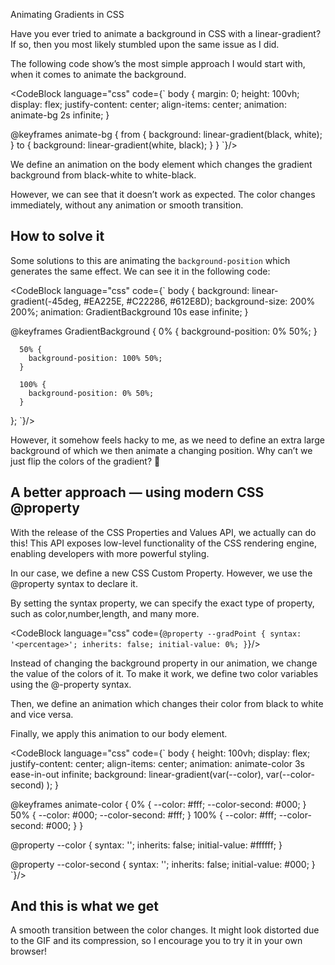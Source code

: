 
<BlogH1>Animating Gradients in CSS</BlogH1>

Have you ever tried to animate a background in CSS with a linear-gradient? If so, then you most likely stumbled upon the same issue as I did.

The following code show’s the most simple approach I would start with, when it comes to animate the background.


<CodeBlock language="css" code={`
body {
      margin: 0;
      height: 100vh;
      display: flex;
      justify-content: center;
      align-items: center;
      animation: animate-bg 2s infinite;
}

@keyframes animate-bg {
      from {
            background: linear-gradient(black, white);
      }
      to {
            background: linear-gradient(white, black);
      }
}
`}/>

We define an animation on the body element which changes the gradient background from black-white to white-black.

However, we can see that it doesn’t work as expected. The color changes immediately, without any animation or smooth transition.

<BlogImage src="https://miro.medium.com/v2/resize:fit:1332/format:webp/1*nvQURWW56-rIIBn5wmURoA.gif" caption="Figure 1: What we see on the screen with the styles from above" />

<H2>How to solve it</H2>

Some solutions to this are animating the `background-position` which generates the same effect. We can see it in the following code:

<CodeBlock language="css" code={`
body {
      background: linear-gradient(-45deg, #EA225E, #C22286, #612E8D);
      background-size: 200% 200%;
      animation: GradientBackground 10s ease infinite;
}

@keyframes GradientBackground {
      0% {
        background-position: 0% 50%;
      }

      50% {
        background-position: 100% 50%;
      }

      100% {
        background-position: 0% 50%;
      }
};
`}/>

However, it somehow feels hacky to me, as we need to define an extra large background of which we then animate a changing position. Why can’t we just flip the colors of the gradient? 🤔

<H2>A better approach — using modern CSS @property</H2>

With the release of the CSS Properties and Values API, we actually can do this! This API exposes low-level functionality of the CSS rendering engine, enabling developers with more powerful styling.

In our case, we define a new CSS Custom Property. However, we use the @property syntax to declare it.

By setting the syntax property, we can specify the exact type of property, such as color,number,length, and many more.

<CodeBlock language="css" code={`
@property --gradPoint {
    syntax: '<percentage>';
    inherits: false;
    initial-value: 0%;
}
`}/>

Instead of changing the background property in our animation, we change the value of the colors of it. To make it work, we define two color variables using the @-property syntax.

Then, we define an animation which changes their color from black to white and vice versa.

Finally, we apply this animation to our body element.

<CodeBlock language="css" code={`
body {
    height: 100vh;
    display: flex;
    justify-content: center;
    align-items: center;
    animation: animate-color 3s ease-in-out infinite;
    background: linear-gradient(var(--color), var(--color-second) );
}

@keyframes animate-color {
    0% {
        --color: #fff;
        --color-second: #000;
    }
    50% {
        --color: #000;
        --color-second: #fff;
    }
    100% {
        --color: #fff;
        --color-second: #000;
    }
}

@property --color {
    syntax: '<color>';
    inherits: false;
    initial-value: #ffffff;
}

@property --color-second {
    syntax: '<color>';
    inherits: false;
    initial-value: #000;
}
`}/>

<H2>And this is what we get</H2>

<BlogImage src="https://miro.medium.com/v2/resize:fit:1400/format:webp/1*-DCI2Og7dN9TAhLEgccKgg.gif" caption=" Figure 2: A smooth transition between the colors of the gradient" />


A smooth transition between the color changes. It might look distorted due to the GIF and its compression, so I encourage you to try it in your own browser!